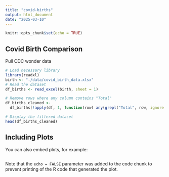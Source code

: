 ```yaml
---
title: "covid-births"
output: html_document
date: "2025-03-10"
---
```


```r
knitr::opts_chunk$set(echo = TRUE)
```

## Covid Birth Comparison

Pull CDC wonder data

```r
# Load necessary library
library(readxl)
birth <- "./data/covid_birth_data.xlsx"
# Read the dataset
df_births <- read_excel(birth, sheet = 1)

# Remove rows where any column contains "Total"
df_births_cleaned <- 
  df_births[!apply(df, 1, function(row) any(grepl("Total", row, ignore.case = TRUE))), ]

# Display the filtered dataset
head(df_births_cleaned)
```

## Including Plots

You can also embed plots, for example:

```r

```

Note that the `echo = FALSE` parameter was added to the code chunk to prevent printing of the R code that generated the plot.
